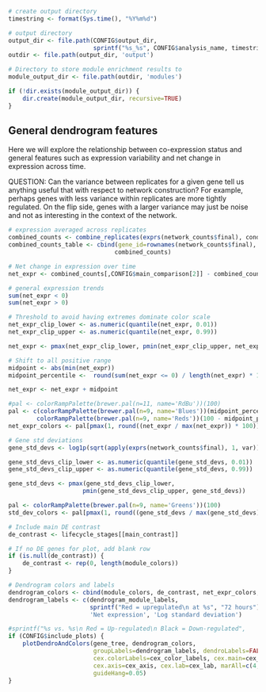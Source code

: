 ```r
# create output directory
timestring <- format(Sys.time(), "%Y%m%d")

# output directory    
output_dir <- file.path(CONFIG$output_dir, 
                        sprintf("%s_%s", CONFIG$analysis_name, timestring))
outdir <- file.path(output_dir, 'output')

# Directory to store module enrichment results to
module_output_dir <- file.path(outdir, 'modules')

if (!dir.exists(module_output_dir)) {
	dir.create(module_output_dir, recursive=TRUE)
}
```

General dendrogram features
---------------------------

Here we will explore the relationship between co-expression status and general
features such as expression variability and net change in expression across
time.

QUESTION: Can the variance between replicates for a given gene tell us anything
useful that with respect to network construction? For example, perhaps genes
with less variance within replicates are more tightly regulated. On the flip
side, genes with a larger variance may just be noise and not as interesting in
the context of the network.

```r
# expression averaged across replicates
combined_counts <- combine_replicates(exprs(network_counts$final), condition)
combined_counts_table <- cbind(gene_id=rownames(network_counts$final),
                              combined_counts)
```

```r
# Net change in expression over time
net_expr <- combined_counts[,CONFIG$main_comparison[2]] - combined_counts[,CONFIG$main_comparison[1]]

# general expression trends
sum(net_expr < 0)
sum(net_expr > 0)

# Threshold to avoid having extremes dominate color scale
net_expr_clip_lower <- as.numeric(quantile(net_expr, 0.01))
net_expr_clip_upper <- as.numeric(quantile(net_expr, 0.99))

net_expr <- pmax(net_expr_clip_lower, pmin(net_expr_clip_upper, net_expr))

# Shift to all positive range
midpoint <- abs(min(net_expr))
midpoint_percentile <-  round(sum(net_expr <= 0) / length(net_expr) * 100)

net_expr <- net_expr + midpoint

#pal <- colorRampPalette(brewer.pal(n=11, name='RdBu'))(100)
pal <- c(colorRampPalette(brewer.pal(n=9, name='Blues'))(midpoint_percentile),
        colorRampPalette(brewer.pal(n=9, name='Reds'))(100 - midpoint_percentile))
net_expr_colors <- pal[pmax(1, round((net_expr / max(net_expr)) * 100))]

# Gene std deviations
gene_std_devs <- log1p(sqrt(apply(exprs(network_counts$final), 1, var)))

gene_std_devs_clip_lower <- as.numeric(quantile(gene_std_devs, 0.01))
gene_std_devs_clip_upper <- as.numeric(quantile(gene_std_devs, 0.99))

gene_std_devs <- pmax(gene_std_devs_clip_lower, 
                     pmin(gene_std_devs_clip_upper, gene_std_devs))

pal <- colorRampPalette(brewer.pal(n=9, name='Greens'))(100)
std_dev_colors <- pal[pmax(1, round((gene_std_devs / max(gene_std_devs)) * 100))]

# Include main DE contrast
de_contrast <- lifecycle_stages[[main_contrast]]

# If no DE genes for plot, add blank row
if (is.null(de_contrast)) {
    de_contrast <- rep(0, length(module_colors))
}

# Dendrogram colors and labels
dendrogram_colors <- cbind(module_colors, de_contrast, net_expr_colors, std_dev_colors)
dendrogram_labels <- c(dendrogram_module_labels,
                       sprintf("Red = upregulated\n at %s", "72 hours"),
                       'Net expression', 'Log standard deviation')

#sprintf("%s vs. %s\n Red = Up-regulated\n Black = Down-regulated",
if (CONFIG$include_plots) {
    plotDendroAndColors(gene_tree, dendrogram_colors,
                        groupLabels=dendrogram_labels, dendroLabels=FALSE,
                        cex.colorLabels=cex_color_labels, cex.main=cex_main,
                        cex.axis=cex_axis, cex.lab=cex_lab, marAll=c(4,8,6,4),
                        guideHang=0.05)
}

```

